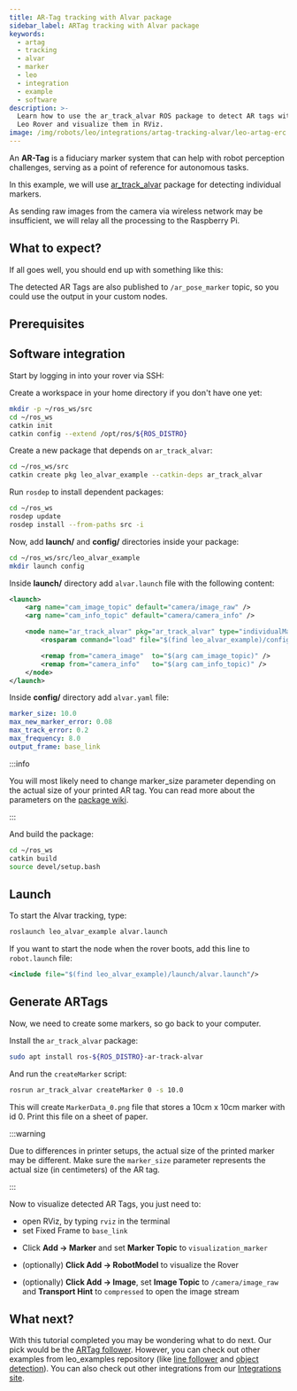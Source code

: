 ```yaml
---
title: AR-Tag tracking with Alvar package
sidebar_label: ARTag tracking with Alvar package
keywords:
  - artag
  - tracking
  - alvar
  - marker
  - leo
  - integration
  - example
  - software
description: >-
  Learn how to use the ar_track_alvar ROS package to detect AR tags with your
  Leo Rover and visualize them in RViz.
image: /img/robots/leo/integrations/artag-tracking-alvar/leo-artag-erc.webp
---
```



An **AR-Tag** is a fiduciary marker system that can help with robot perception
challenges, serving as a point of reference for autonomous tasks.

In this example, we will use
[ar_track_alvar](http://wiki.ros.org/ar_track_alvar) package for detecting
individual markers.

As sending raw images from the camera via wireless network may be insufficient,
we will relay all the processing to the Raspberry Pi.

<ImageZoom
  loading="eager"
  src="/img/robots/leo/integrations/artag-tracking-alvar/leo-artag-erc.webp"
  alt="Leo Rover and ARTags at ERC"
  width="1500"
  height="635"
/>

## What to expect?

If all goes well, you should end up with something like this:

<div className="video-container">
  <LiteYouTubeEmbed
    id="QQpz7LU5eJ4"
    params="autoplay=0&autohide=1&showinfo=0&rel=0"
    poster="hqdefault"
    title="Leo Rover Unboxing and Getting Started"
    webp
  />
</div>

The detected AR Tags are also published to `/ar_pose_marker` topic, so you could
use the output in your custom nodes.

## Prerequisites

<LinkButton docId="leo-rover/guides/ssh" />
<LinkButton docId="leo-rover/guides/connect-to-network" />

## Software integration

Start by logging in into your rover via SSH:

<LinkButton docId="leo-rover/guides/ssh" />

Create a workspace in your home directory if you don't have one yet:

```bash
mkdir -p ~/ros_ws/src
cd ~/ros_ws
catkin init
catkin config --extend /opt/ros/${ROS_DISTRO}
```

Create a new package that depends on `ar_track_alvar`:

```bash
cd ~/ros_ws/src
catkin create pkg leo_alvar_example --catkin-deps ar_track_alvar
```

Run `rosdep` to install dependent packages:

```bash
cd ~/ros_ws
rosdep update
rosdep install --from-paths src -i
```

Now, add **launch/** and **config/** directories inside your package:

```bash
cd ~/ros_ws/src/leo_alvar_example
mkdir launch config
```

Inside **launch/** directory add `alvar.launch` file with the following content:

```xml title="leo_alvar_example/launch/alvar.launch"
<launch>
	<arg name="cam_image_topic" default="camera/image_raw" />
	<arg name="cam_info_topic" default="camera/camera_info" />

	<node name="ar_track_alvar" pkg="ar_track_alvar" type="individualMarkersNoKinect" respawn="false" output="screen">
		<rosparam command="load" file="$(find leo_alvar_example)/config/alvar.yaml" />

		<remap from="camera_image"  to="$(arg cam_image_topic)" />
		<remap from="camera_info"   to="$(arg cam_info_topic)" />
	</node>
</launch>
```

Inside **config/** directory add `alvar.yaml` file:

```yaml
marker_size: 10.0
max_new_marker_error: 0.08
max_track_error: 0.2
max_frequency: 8.0
output_frame: base_link
```

:::info

You will most likely need to change marker_size parameter depending on the
actual size of your printed AR tag. You can read more about the parameters on
the
[package wiki](http://wiki.ros.org/ar_track_alvar#ar_track_alvar.2BAC8-post-fuerte.Detecting_individual_tags).

:::

And build the package:

```bash
cd ~/ros_ws
catkin build
source devel/setup.bash
```

## Launch

To start the Alvar tracking, type:

```bash
roslaunch leo_alvar_example alvar.launch
```

If you want to start the node when the rover boots, add this line to
`robot.launch` file:

```xml title="/etc/ros/robot.launch"
<include file="$(find leo_alvar_example)/launch/alvar.launch"/>
```

## Generate ARTags

Now, we need to create some markers, so go back to your computer.

Install the `ar_track_alvar` package:

```bash
sudo apt install ros-${ROS_DISTRO}-ar-track-alvar
```

And run the `createMarker` script:

```bash
rosrun ar_track_alvar createMarker 0 -s 10.0
```

This will create `MarkerData_0.png` file that stores a 10cm x 10cm marker with
id 0. Print this file on a sheet of paper.

:::warning

Due to differences in printer setups, the actual size of the printed marker may
be different. Make sure the `marker_size` parameter represents the actual size
(in centimeters) of the AR tag.

:::

Now to visualize detected AR Tags, you just need to:

- open RViz, by typing `rviz` in the terminal
- set Fixed Frame to `base_link`

<ImageZoom
  src="/img/robots/leo/guides/rviz/rviz-base-link.webp"
  alt="Setting base_link in RViz"
  width="1365"
  height="728"
/>

- Click **Add -> Marker** and set **Marker Topic** to `visualization_marker`

<ImageZoom
  src="/img/robots/leo/integrations/artag-tracking-alvar/rviz-display-type-marker.webp"
  alt="Adding Marker topic to visualization marker in RViz"
  width="1365"
  height="729"
/>

<ImageZoom
  src="/img/robots/leo/integrations/artag-tracking-alvar/rviz-marker-topic.webp"
  alt="Changing marker topic to /visualization marker in RViz"
  width="1363"
  height="730"
/>

- (optionally) **Click Add -> RobotModel** to visualize the Rover

<ImageZoom
  src="/img/robots/leo/guides/rviz/rviz-add-robot-model.webp"
  alt="Adding Robot model in RViz"
  width="1364"
  height="728"
/>

- (optionally) **Click Add -> Image**, set **Image Topic** to
  `/camera/image_raw` and **Transport Hint** to `compressed` to open the image
  stream

<ImageZoom
  src="/img/robots/leo/integrations/artag-tracking-alvar/rviz-display-type-image.webp"
  alt="Adding new display type to RViz - image"
  width="1365"
  height="728"
/>

<ImageZoom
  src="/img/robots/leo/integrations/artag-tracking-alvar/rviz-transport-hint.webp"
  alt="Setting new image display type to compressed camera feed"
  width="1365"
  height="728"
/>

## What next?

With this tutorial completed you may be wondering what to do next. Our pick
would be the [ARTag follower](/leo-rover/leo-examples/follow-artag). However,
you can check out other examples from leo_examples repository (like
[line follower](/leo-rover/leo-examples/line-follower) and
[object detection](/leo-rover/leo-examples/object-detection)). You can also
check out other integrations from our
[Integrations site](/leo-rover/integrations).
